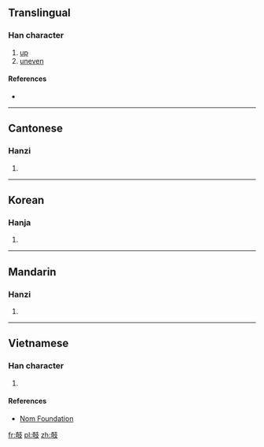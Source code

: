 ==Translingual==

===Han character===
{{Han char|rn=65|rad=支|as=08|sn=12|four=44647|canj=KRJE|ids=⿰奇支}}

# [[up]]
# [[uneven]]

====References====
* {{Han ref|kx=0467.210|dkj=13086|dj=0815.190|hdz=21329.210|uh=6532|ud=25906|bh=D972|bd=55666}}

----

==Cantonese==

===Hanzi===
{{yue-hanzi|jyut=[[kei1]]|y=kei1}}

# {{defn|lang=yue|sort=支08}}

----

==Korean==

===Hanja===
{{ko-hanja|hangeul=[[기]]|eumhun=|rv=gi|mr=ki|y=ki}}

# {{defn|lang=ko|sort=支08}}

----

==Mandarin==

===Hanzi===
{{cmn-hanzi|pin=[[qī]] ([[qi1]])|wg=ch'i<sup>1</sup>}}

# {{defn|lang=cmn|sort=支08}}

----

==Vietnamese==

===Han character===
{{vi-readings|rs=支08| hanviet = khi}}

# {{defn|lang=vi|sort=支08}}

====References====
*[http://nomfoundation.org/common/nom_details.php?codepoint=6532 Nom Foundation]

[[fr:攲]]
[[pl:攲]]
[[zh:攲]]